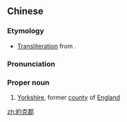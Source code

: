 {{also|约克郡}}
==Chinese==
{{zh-forms|s=约克郡|gloss=-}}

===Etymology===
* [[transliteration|Transliteration]] from {{etyl|en|zh}} {{m|en|Yorkshire}}.

===Pronunciation===
{{zh-pron
|m=Yuēkèjùn
|cat=pn
}}

===Proper noun===
{{zh-proper noun}}

# [[Yorkshire]], former [[county]] of [[England]]

[[zh:約克郡]]